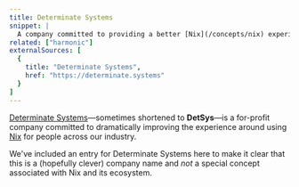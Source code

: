 ```yaml
---
title: Determinate Systems
snippet: |
  A company committed to providing a better [Nix](/concepts/nix) experience for everyone
related: ["harmonic"]
externalSources: [
  {
    title: "Determinate Systems",
    href: "https://determinate.systems"
  }
]
---
```


[Determinate Systems][ds]&mdash;sometimes shortened to **DetSys**&mdash;is a for-profit company committed to dramatically improving the experience around using [Nix] for people across our industry.

We've included an entry for Determinate Systems here to make it clear that this is a (hopefully clever) company name and *not* a special concept associated with Nix and its ecosystem.

[ds]: https://determinate.systems
[nix]: /concepts/nix
